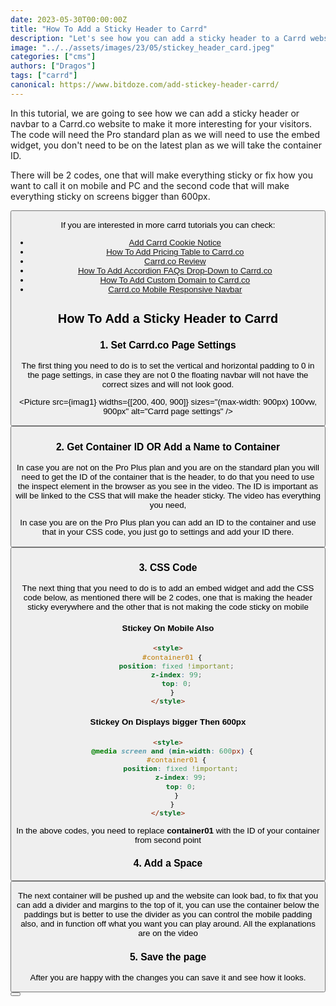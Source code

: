 ```yaml
---
date: 2023-05-30T00:00:00Z
title: "How To Add a Sticky Header to Carrd"
description: "Let's see how you can add a sticky header to a Carrd website for a better experience."
image: "../../assets/images/23/05/stickey_header_card.jpeg"
categories: ["cms"]
authors: ["Dragos"]
tags: ["carrd"]
canonical: https://www.bitdoze.com/add-stickey-header-carrd/
---
```



In this tutorial, we are going to see how we can add a sticky header or navbar to a Carrd.co website to make it more interesting for your visitors. The code will need the Pro standard plan as we will need to use the embed widget, you don't need to be on the latest plan as we will take the container ID.

There will be 2 codes, one that will make everything sticky or fix how you want to call it on mobile and PC and the second code that will make everything sticky on screens bigger than 600px.

<Button link="https://carrdme.com/" text="Carrd Plugins and Themes" />

If you are interested in more carrd tutorials you can check:

- [Add Carrd Cookie Notice](https://www.bitdoze.com/add-cookie-notice-carrd/)
- [How To Add Pricing Table to Carrd.co](https://www.bitdoze.com/carrd-add-pricing-table/)
- [Carrd.co Review](https://www.bitdoze.com/carrd-review/)
- [How To Add Accordion FAQs Drop-Down to Carrd.co](https://www.bitdoze.com/add-accordion-carrd/)
- [How To Add Custom Domain to Carrd.co](https://www.bitdoze.com/carrd-add-domain/)
- [Carrd.co Mobile Responsive Navbar](https://www.bitdoze.com/carrd-mobile-navbar/)

## How To Add a Sticky Header to Carrd

<YouTubeEmbed
  url="https://www.youtube.com/embed/hClMHp1CSec"
  label="How To Add a Sticky Header to Carrd.co"
/>

### 1. Set Carrd.co Page Settings

The first thing you need to do is to set the vertical and horizontal padding to 0 in the page settings, in case they are not 0 the floating navbar will not have the correct sizes and will not look good.

<Picture
  src={imag1}
  widths={[200, 400, 900]}
  sizes="(max-width: 900px) 100vw, 900px"
  alt="Carrd page settings"
/>

<Button link="https:/go.bitdoze.com/carrd" text="Carrd.co" />

### 2. Get Container ID OR Add a Name to Container

In case you are not on the Pro Plus plan and you are on the standard plan you will need to get the ID of the container that is the header, to do that you need to use the inspect element in the browser as you see in the video. The ID is important as will be linked to the CSS that will make the header sticky. The video has everything you need,

In case you are on the Pro Plus plan you can add an ID to the container and use that in your CSS code, you just go to settings and add your ID there.

<Button link="https:/go.bitdoze.com/carrd" text="Carrd.co" />

### 3. CSS Code

The next thing that you need to do is to add an embed widget and add the CSS code below, as mentioned there will be 2 codes, one that is making the header sticky everywhere and the other that is not making the code sticky on mobile

#### Stickey On Mobile Also

```html
<style>
  #container01 {
    position: fixed !important;
    z-index: 99;
    top: 0;
  }
</style>
```

#### Stickey On Displays bigger Then 600px

```html
<style>
  @media screen and (min-width: 600px) {
    #container01 {
      position: fixed !important;
      z-index: 99;
      top: 0;
    }
  }
</style>
```

In the above codes, you need to replace **container01** with the ID of your container from second point

### 4. Add a Space

<Button link="https://carrdme.com/" text="Carrd Plugins and Themes" />

The next container will be pushed up and the website can look bad, to fix that you can add a divider and margins to the top of it, you can use the container below the paddings but is better to use the divider as you can control the mobile padding also, and in function off what you want you can play around. All the explanations are on the video

### 5. Save the page

After you are happy with the changes you can save it and see how it looks.

<Button link="https:/go.bitdoze.com/carrd" text="Carrd.co" />
